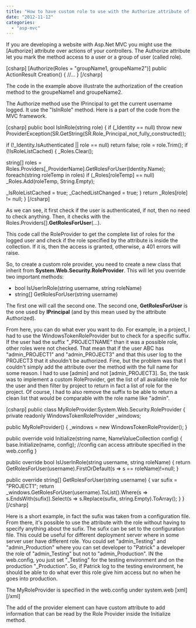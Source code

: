 ```yaml
---
title: "How to have custom role to use with the Authorize attribute of Asp.Net MVC"
date: "2012-11-12"
categories: 
  - "asp-mvc"
---
```


If you are developing a website with Asp.Net MVC you might use the \[Authorize\] attribute over actions of your controllers. The Authorize attribute let you mark the method access to a user or a group of user (called role).

\[csharp\] \[Authorize(Roles = "groupName1, groupeName2")\] public ActionResult Creation() { //... } \[/csharp\]

The code in the example above illustrate the authorization of the creation method to the groupeName1 and groupeName2.

The Authorize method use the IPrincipal to get the current username logged. It use the "IsInRole" method. Here is a part of the code from the MVC framework.

\[csharp\] public bool IsInRole(string role) { if (\_Identity == null) throw new ProviderException(SR.GetString(SR.Role\_Principal\_not\_fully\_constructed));

if (!\_Identity.IsAuthenticated || role == null) return false; role = role.Trim(); if (!IsRoleListCached) { \_Roles.Clear();

string\[\] roles = Roles.Providers\[\_ProviderName\].GetRolesForUser(Identity.Name); foreach(string roleTemp in roles) if (\_Roles\[roleTemp\] == null) \_Roles.Add(roleTemp, String.Empty);

\_IsRoleListCached = true; \_CachedListChanged = true; } return \_Roles\[role\] != null; } \[/csharp\]

As we can see, it first check if the user is authenticated, if not, then no need to check anything. Then, it checks with the Roles.Providers\[\].**GetRolesForUser**(...).

This code call the RoleProvider to get the complete list of roles for the logged user and check if the role specified by the attribute is inside the collection. If it is, then the access is granted, otherwise, a 401 errors will raise.

So, to create a custom role provider, you need to create a new class that inherit from **System.Web.Security.RoleProvider**. This will let you override two important methods:

- bool IsUserInRole(string username, string roleName)
- string\[\] GetRolesForUser(string username)

The first one will call the second one. The second one, **GetRolesForUser** is the one used by **IPrincipal** (and by this mean used by the attribute Authorized).

From here, you can do what ever you want to do. For example, in a project, I had to use the WindowsTokenRoleProvider but to check for a specific suffix. If the user had the suffix "\_PROJECTNAME" than it was a possible role, other roles were not checked. That mean that if the user ABC has "admin\_PROJECT1" and "admin\_PROJECT3" and that this user log to the PROJECT3 that it shouldn't be authorized. Fine, but the problem was that I couldn't simply add the attribute over the method with the full name for some reason. I had to use \[admin\] and not \[admin\_PROJECT3\]. So, the task was to implement a custom RoleProvider, get the list of all available role for the user and then filter by project to return in fact a list of role for the project. Of course, I had to also remove the suffix to be able to return a clean list that would be comparable with the role name like "admin".

\[csharp\] public class MyRoleProvider:System.Web.Security.RoleProvider { private readonly WindowsTokenRoleProvider \_windows;

public MyRoleProvider() { \_windows = new WindowsTokenRoleProvider(); }

public override void Initialize(string name, NameValueCollection config) { base.Initialize(name, config); //config can access attribute specified in the web.config }

public override bool IsUserInRole(string username, string roleName) { return GetRolesForUser(username).FirstOrDefault(s => s == roleName)!=null; }

public override string\[\] GetRolesForUser(string username) { var sufix = "PROJECT1"; return \_windows.GetRolesForUser(username).ToList().Where(s => s.EndsWith(sufix)).Select(s => s.Replace(sufix, string.Empty).ToArray(); } } \[/csharp\]

Here is a short example, in fact the sufix was taken from a configuration file. From there, it's possible to use the attribute with the role without having to specify anything about the sufix. The sufix can be set to the configuration file. This could be useful for different deployment server where in some server user have different role. You could set "admin\_Testing" and "admin\_Production" where you can set developer to "Patrick" a developer the role of "admin\_Testing" but not to "admin\_Production". IN the web.config, you just set "\_Testing" for the testing environment and on the production "\_Production". So, if Patrick log to the testing environment, he should be able to do what ever this role give him access but no when he goes into production.

The MyRoleProvider is specified in the web.config under system.web \[xml\] <roleManager enabled="true" defaultProvider="MyRoleProvider"> <providers> <clear /> <add name="MyRoleProvider" type="YourNameSpace.RoleProvider.MyRoleProvider" /> </providers> </roleManager> \[/xml\]

The add of the provider element can have custom attribute to add information that can be read by the Role Provider inside the Initialize method.
